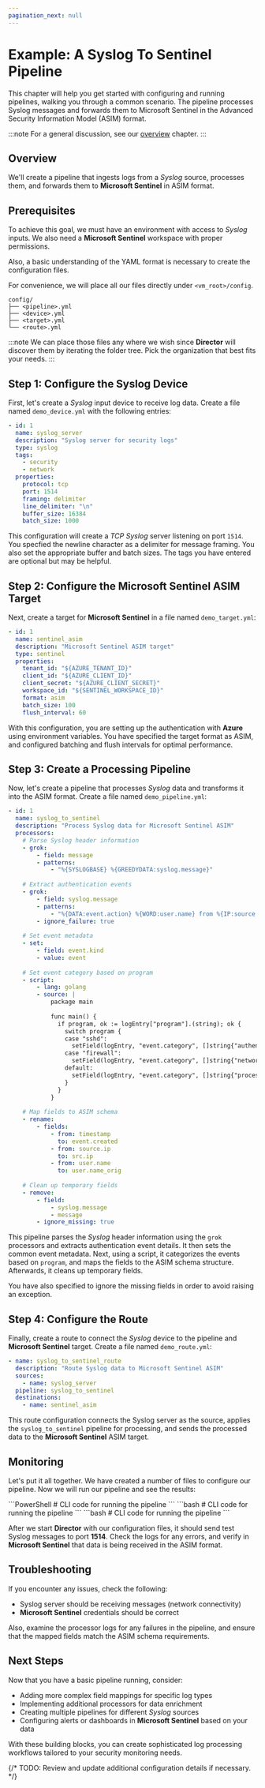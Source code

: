 ```yaml
---
pagination_next: null
---
```


# Example: A Syslog To Sentinel Pipeline

This chapter will help you get started with configuring and running pipelines, walking you through a common scenario. The pipeline processes Syslog messages and forwards them to Microsoft Sentinel in the Advanced Security Information Model (ASIM) format.

:::note
For a general discussion, see our [overview](/docs/configuration/pipelines/index.mdx) chapter.
:::

## Overview

We'll create a pipeline that ingests logs from a _Syslog_ source, processes them, and forwards them to **Microsoft Sentinel** in ASIM format.

## Prerequisites

To achieve this goal, we must have an environment with access to _Syslog_ inputs. We also need a **Microsoft Sentinel** workspace with proper permissions.

Also, a basic understanding of the YAML format is necessary to create the configuration files.

For convenience, we will place all our files directly under `<vm_root>/config`.

```
config/
├── <pipeline>.yml
├── <device>.yml
├── <target>.yml
└── <route>.yml
```

:::note
We can place those files any where we wish since **Director** will discover them by iterating the folder tree. Pick the organization that best fits your needs.
:::

## Step 1: Configure the Syslog Device

First, let's create a _Syslog_ input device to receive log data. Create a file named `demo_device.yml` with the following entries:

```yml
- id: 1
  name: syslog_server
  description: "Syslog server for security logs"
  type: syslog
  tags:
    - security
    - network
  properties:
    protocol: tcp
    port: 1514
    framing: delimiter
    line_delimiter: "\n"
    buffer_size: 16384
    batch_size: 1000
```

This configuration will create a _TCP Syslog_ server listening on port `1514`. You specfied the newline character as a delimiter for message framing. You also set the appropriate buffer and batch sizes. The tags you have entered are optional but may be helpful.

## Step 2: Configure the Microsoft Sentinel ASIM Target

Next, create a target for **Microsoft Sentinel** in a file named `demo_target.yml`:

```yml
- id: 1
  name: sentinel_asim
  description: "Microsoft Sentinel ASIM target"
  type: sentinel
  properties:
    tenant_id: "${AZURE_TENANT_ID}"
    client_id: "${AZURE_CLIENT_ID}"
    client_secret: "${AZURE_CLIENT_SECRET}"
    workspace_id: "${SENTINEL_WORKSPACE_ID}"
    format: asim
    batch_size: 100
    flush_interval: 60
```

With this configuration, you are setting up the authentication with **Azure** using environment variables. You have specified the target format as ASIM, and configured batching and flush intervals for optimal performance.

## Step 3: Create a Processing Pipeline

Now, let's create a pipeline that processes _Syslog_ data and transforms it into the ASIM format. Create a file named `demo_pipeline.yml`:

```yml
- id: 1
  name: syslog_to_sentinel
  description: "Process Syslog data for Microsoft Sentinel ASIM"
  processors:
    # Parse Syslog header information
    - grok:
        - field: message
        - patterns:
            - "%{SYSLOGBASE} %{GREEDYDATA:syslog.message}"
    
    # Extract authentication events
    - grok:
        - field: syslog.message
        - patterns:
            - "%{DATA:event.action} %{WORD:user.name} from %{IP:source.ip}"
        - ignore_failure: true
    
    # Set event metadata
    - set:
        - field: event.kind
        - value: event
    
    # Set event category based on program
    - script:
        - lang: golang
        - source: |
            package main
            
            func main() {
              if program, ok := logEntry["program"].(string); ok {
                switch program {
                case "sshd":
                  setField(logEntry, "event.category", []string{"authentication"})
                case "firewall":
                  setField(logEntry, "event.category", []string{"network"})
                default:
                  setField(logEntry, "event.category", []string{"process"})
                }
              }
            }
    
    # Map fields to ASIM schema
    - rename:
        - fields:
            - from: timestamp
              to: event.created
            - from: source.ip
              to: src.ip
            - from: user.name
              to: user.name_orig
    
    # Clean up temporary fields
    - remove:
        - field:
            - syslog.message
            - message
        - ignore_missing: true
```

This pipeline parses the _Syslog_ header information using the `grok` processors and extracts authentication event details. It then sets the common event metadata. Next, using a script, it categorizes the events based on `program`, and maps the fields to the ASIM schema structure. Afterwards, it cleans up temporary fields.

You have also specified to ignore the missing fields in order to avoid raising an exception.

## Step 4: Configure the Route

Finally, create a route to connect the _Syslog_ device to the pipeline and **Microsoft Sentinel** target. Create a file named `demo_route.yml`:

```yml
- name: syslog_to_sentinel_route
  description: "Route Syslog data to Microsoft Sentinel ASIM"
  sources:
    - name: syslog_server
  pipeline: syslog_to_sentinel
  destinations:
    - name: sentinel_asim
```

This route configuration connects the Syslog server as the source, applies the `syslog_to_sentinel` pipeline for processing, and sends the processed data to the **Microsoft Sentinel** ASIM target.

## Monitoring

Let's put it all together. We have created a number of files to configure our pipeline. Now we will run our pipeline and see the results:

<Tabs groupId="os-options">
  <TabItem value="windows" label="Windows">
    ```PowerShell
    # CLI code for running the pipeline
    ```
  </TabItem>
  <TabItem value="linux" label="Linux">
    ```bash
    # CLI code for running the pipeline
    ```
  </TabItem>
  <TabItem value="macos" label="macOS">
    ```bash
    # CLI code for running the pipeline
    ```
  </TabItem>
</Tabs>

After we start **Director** with our configuration files, it should send test Syslog messages to port **1514**. Check the logs for any errors, and verify in **Microsoft Sentinel** that data is being received in the ASIM format.

## Troubleshooting

If you encounter any issues, check the following:

* Syslog server should be receiving messages (network connectivity)
* **Microsoft Sentinel** credentials should be correct

Also, examine the processor logs for any failures in the pipeline, and ensure that the mapped fields match the ASIM schema requirements.

## Next Steps

Now that you have a basic pipeline running, consider:

- Adding more complex field mappings for specific log types
- Implementing additional processors for data enrichment
- Creating multiple pipelines for different _Syslog_ sources
- Configuring alerts or dashboards in **Microsoft Sentinel** based on your data

With these building blocks, you can create sophisticated log processing workflows tailored to your security monitoring needs.

{/* TODO: Review and update additional configuration details if necessary. */}
